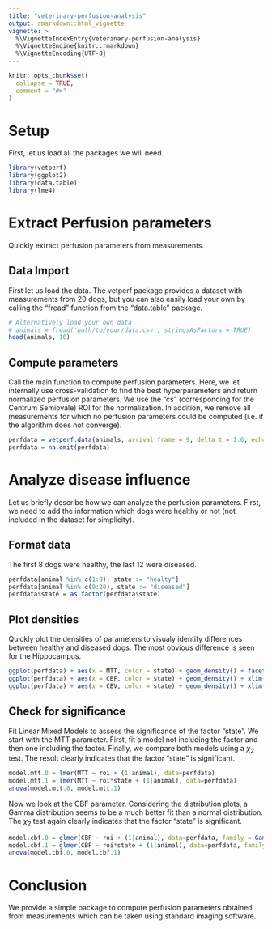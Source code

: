 ```yaml
---
title: "veterinary-perfusion-analysis"
output: rmarkdown::html_vignette
vignette: >
  %\VignetteIndexEntry{veterinary-perfusion-analysis}
  %\VignetteEngine{knitr::rmarkdown}
  %\VignetteEncoding{UTF-8}
---
```


```r
knitr::opts_chunk$set(
  collapse = TRUE,
  comment = "#>"
)
```

# Setup

First, let us load all the packages we will need.

```r
library(vetperf)
library(ggplot2)
library(data.table)
library(lme4)
```

# Extract Perfusion parameters

Quickly extract perfusion parameters from measurements.

## Data Import

First let us load the data. The vetperf package provides a dataset with measurements from 20 dogs, but you
can also easily load your own by calling the "fread" function from the "data.table" package.

```r
# Alternatively load your own data
# animals = fread('path/to/your/data.csv', stringsAsFactors = TRUE)
head(animals, 10)
```

## Compute parameters

Call the main function to compute perfusion parameters. Here, we let internally use cross-validation
to find the best hyperparameters and return normalized perfusion parameters. We use the "cs" (corresponding for the Centrum Semiovale) ROI for the normalization. In addition, we remove all measurements for which
no perfusion parameters could be computed (i.e. if the algorithm does not converge).

```r
perfdata = vetperf.data(animals, arrival_frame = 9, delta_t = 1.6, echo_time = 0.03, baseroi = "cs")
perfdata = na.omit(perfdata)
```

# Analyze disease influence

Let us briefly describe how we can analyze the perfusion parameters. First, we need to add the information
which dogs were healthy or not (not included in the dataset for simplicity).

## Format data

The first 8 dogs were healthy, the last 12 were diseased.

```r
perfdata[animal %in% c(1:8), state := "healty"]
perfdata[animal %in% c(9:20), state := "diseased"]
perfdata$state = as.factor(perfdata$state)
```

## Plot densities

Quickly plot the densities of parameters to visualy identify differences between healthy and diseased dogs.
The most obvious difference is seen for the Hippocampus.

```r
ggplot(perfdata) + aes(x = MTT, color = state) + geom_density() + facet_wrap(~roi)
ggplot(perfdata) + aes(x = CBF, color = state) + geom_density() + xlim(0,5.) + facet_wrap(~roi)
ggplot(perfdata) + aes(x = CBV, color = state) + geom_density() + xlim(0,5.) + facet_wrap(~roi)
```

## Check for significance

Fit Linear Mixed Models to assess the significance of the factor "state". We start with the MTT parameter.
First, fit a model not including the factor and then one including the factor. Finally, we compare
both models using a $\chi_2$ test. The result clearly indicates that the factor "state" is significant.

```r
model.mtt.0 = lmer(MTT ~ roi + (1|animal), data=perfdata)
model.mtt.1 = lmer(MTT ~ roi*state + (1|animal), data=perfdata)
anova(model.mtt.0, model.mtt.1)
```

Now we look at the CBF parameter. Considering the distribution plots, a Gamma distribution seems to be
a much better fit than a normal distribution. The $\chi_2$ test again clearly indicates that the factor "state" is significant.

```r
model.cbf.0 = glmer(CBF ~ roi + (1|animal), data=perfdata, family = Gamma(link = "log"))
model.cbf.1 = glmer(CBF ~ roi*state + (1|animal), data=perfdata, family = Gamma(link = "log"))
anova(model.cbf.0, model.cbf.1)
```

# Conclusion

We provide a simple package to compute perfusion parameters obtained from measurements which can be
taken using standard imaging software.

